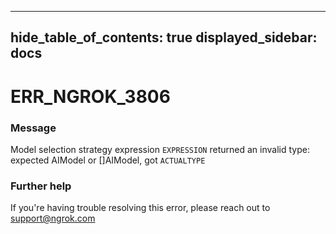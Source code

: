 

---
hide_table_of_contents: true
displayed_sidebar: docs
---


# ERR_NGROK_3806

### Message
Model selection strategy expression `EXPRESSION` returned an invalid type: expected AIModel or []AIModel, got `ACTUALTYPE`

<ErrorDetails />



### Further help
If you're having trouble resolving this error, please reach out to [support@ngrok.com](mailto:support@ngrok.com?subject=Help%20with%20ERR_NGROK_3806)


